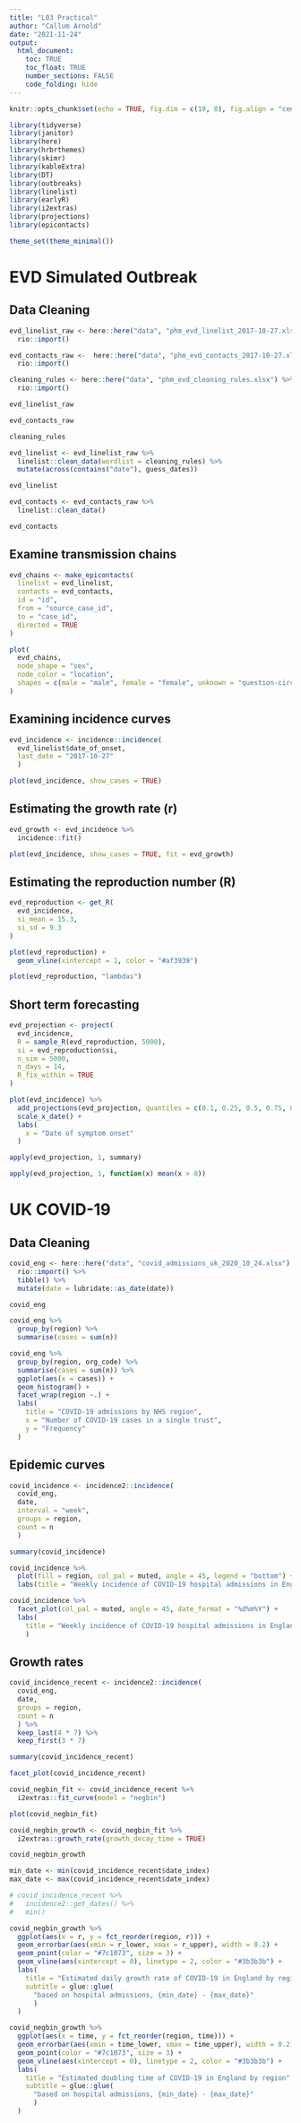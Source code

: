 ```yaml
---
title: "L03 Practical"
author: "Callum Arnold"
date: "2021-11-24"
output: 
  html_document:
    toc: TRUE
    toc_float: TRUE
    number_sections: FALSE
    code_folding: hide
---
```


```r
knitr::opts_chunk$set(echo = TRUE, fig.dim = c(10, 8), fig.align = "center")
```

```r
library(tidyverse)
library(janitor)
library(here)
library(hrbrthemes)
library(skimr)
library(kableExtra)
library(DT)
library(outbreaks)
library(linelist)
library(earlyR)
library(i2extras)
library(projections)
library(epicontacts)
```

```r
theme_set(theme_minimal())
```

# EVD Simulated Outbreak
## Data Cleaning

```r
evd_linelist_raw <- here::here("data", "phm_evd_linelist_2017-10-27.xlsx") %>%
  rio::import()

evd_contacts_raw <-  here::here("data", "phm_evd_contacts_2017-10-27.xlsx") %>%
  rio::import()

cleaning_rules <- here::here("data", "phm_evd_cleaning_rules.xlsx") %>%
  rio::import()
```

```r
evd_linelist_raw
```

```r
evd_contacts_raw
```

```r
cleaning_rules
```

```r
evd_linelist <- evd_linelist_raw %>%
  linelist::clean_data(wordlist = cleaning_rules) %>%
  mutate(across(contains("date"), guess_dates))

evd_linelist
```

```r
evd_contacts <- evd_contacts_raw %>%
  linelist::clean_data()

evd_contacts
```

## Examine transmission chains

```r
evd_chains <- make_epicontacts(
  linelist = evd_linelist,
  contacts = evd_contacts,
  id = "id",
  from = "source_case_id",
  to = "case_id",
  directed = TRUE
)
```

```r
plot(
  evd_chains,
  node_shape = "sex",
  node_color = "location",
  shapes = c(male = "male", female = "female", unknown = "question-circle")
)
```

## Examining incidence curves

```r
evd_incidence <- incidence::incidence(
  evd_linelist$date_of_onset,
  last_date = "2017-10-27"
  )

plot(evd_incidence, show_cases = TRUE)
```

## Estimating the growth rate (r)

```r
evd_growth <- evd_incidence %>%
  incidence::fit()
```

```r
plot(evd_incidence, show_cases = TRUE, fit = evd_growth)
```

## Estimating the reproduction number (R)

```r
evd_reproduction <- get_R(
  evd_incidence,
  si_mean = 15.3,
  si_sd = 9.3
)
```

```r
plot(evd_reproduction) +
  geom_vline(xintercept = 1, color = "#af3939")
```

```r
plot(evd_reproduction, "lambdas")
```

## Short term forecasting

```r
evd_projection <- project(
  evd_incidence,
  R = sample_R(evd_reproduction, 5000),
  si = evd_reproduction$si,
  n_sim = 5000,
  n_days = 14,
  R_fix_within = TRUE
)
```

```r
plot(evd_incidence) %>%
  add_projections(evd_projection, quantiles = c(0.1, 0.25, 0.5, 0.75, 0.9)) +
  scale_x_date() +
  labs(
    x = "Date of symptom onset"
  )
```

```r
apply(evd_projection, 1, summary)
```

```r
apply(evd_projection, 1, function(x) mean(x > 0))
```

# UK COVID-19
## Data Cleaning

```r
covid_eng <- here::here("data", "covid_admissions_uk_2020_10_24.xlsx") %>%
  rio::import() %>%
  tibble() %>%
  mutate(date = lubridate::as_date(date))

covid_eng
```

```r
covid_eng %>%
  group_by(region) %>%
  summarise(cases = sum(n))
```

```r
covid_eng %>%
  group_by(region, org_code) %>%
  summarise(cases = sum(n)) %>%
  ggplot(aes(x = cases)) +
  geom_histogram() +
  facet_wrap(region ~.) +
  labs(
    title = "COVID-19 admissions by NHS region",
    x = "Number of COVID-19 cases in a single trust",
    y = "Frequency"
  )
```

## Epidemic curves

```r
covid_incidence <- incidence2::incidence(
  covid_eng,
  date,
  interval = "week",
  groups = region,
  count = n
  )
```

```r
summary(covid_incidence)
```

```r
covid_incidence %>%
  plot(fill = region, col_pal = muted, angle = 45, legend = "bottom") +
  labs(title = "Weekly incidence of COVID-19 hospital admissions in England")
```

```r
covid_incidence %>%
  facet_plot(col_pal = muted, angle = 45, date_format = "%d%m%Y") +
  labs(
    title = "Weekly incidence of COVID-19 hospital admissions in England by region"
    )
```

## Growth rates

```r
covid_incidence_recent <- incidence2::incidence(
  covid_eng,
  date,
  groups = region,
  count = n
  ) %>%
  keep_last(4 * 7) %>%
  keep_first(3 * 7)
```

```r
summary(covid_incidence_recent)
```

```r
facet_plot(covid_incidence_recent)
```

```r
covid_negbin_fit <- covid_incidence_recent %>%
  i2extras::fit_curve(model = "negbin")
```

```r
plot(covid_negbin_fit)
```

```r
covid_negbin_growth <- covid_negbin_fit %>%
  i2extras::growth_rate(growth_decay_time = TRUE)

covid_negbin_growth
```

```r
min_date <- min(covid_incidence_recent$date_index)
max_date <- max(covid_incidence_recent$date_index)

# covid_incidence_recent %>%
#   incidence2::get_dates() %>%
#   min()

covid_negbin_growth %>%
  ggplot(aes(x = r, y = fct_reorder(region, r))) +
  geom_errorbar(aes(xmin = r_lower, xmax = r_upper), width = 0.2) +
  geom_point(color = "#7c1073", size = 3) +
  geom_vline(aes(xintercept = 0), linetype = 2, color = "#3b3b3b") +
  labs(
    title = "Estimated daily growth rate of COVID-19 in England by region",
    subtitle = glue::glue(
      "based on hospital admissions, {min_date} - {max_date}"
      )
  )
```

```r
covid_negbin_growth %>%
  ggplot(aes(x = time, y = fct_reorder(region, time))) +
  geom_errorbar(aes(xmin = time_lower, xmax = time_upper), width = 0.2) +
  geom_point(color = "#7c1073", size = 3) +
  geom_vline(aes(xintercept = 0), linetype = 2, color = "#3b3b3b") +
  labs(
    title = "Estimated doubling time of COVID-19 in England by region",
    subtitle = glue::glue(
      "based on hospital admissions, {min_date} - {max_date}"
      )
  )
```